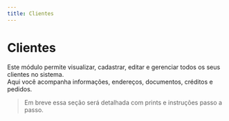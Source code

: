 ```yaml
---
title: Clientes
---
```


# Clientes

Este módulo permite visualizar, cadastrar, editar e gerenciar todos os seus clientes no sistema.  
Aqui você acompanha informações, endereços, documentos, créditos e pedidos.

> Em breve essa seção será detalhada com prints e instruções passo a passo.
